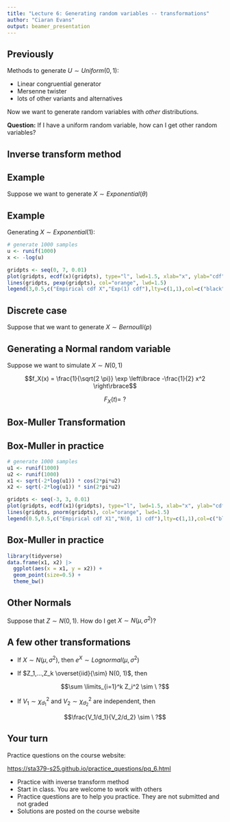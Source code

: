 ```yaml
---
title: "Lecture 6: Generating random variables -- transformations"
author: "Ciaran Evans"
output: beamer_presentation
---
```


## Previously

Methods to generate $U \sim Uniform(0, 1)$:

* Linear congruential generator
* Mersenne twister 
* lots of other variants and alternatives

Now we want to generate random variables with *other* distributions.

**Question:** If I have a uniform random variable, how can I get other random variables?

## Inverse transform method


## Example

Suppose we want to generate $X \sim Exponential(\theta)$

\vspace{5cm}

## Example

Generating $X \sim Exponential(1)$:

```r
# generate 1000 samples
u <- runif(1000)
x <- -log(u)
```

```r
gridpts <- seq(0, 7, 0.01)
plot(gridpts, ecdf(x)(gridpts), type="l", lwd=1.5, xlab="x", ylab="cdf")
lines(gridpts, pexp(gridpts), col="orange", lwd=1.5)
legend(3,0.5,c("Empirical cdf X","Exp(1) cdf"),lty=c(1,1),col=c("black","orange"))
```

## Discrete case

Suppose that we want to generate $X \sim Bernoulli(p)$

\vspace{5cm}

## Generating a Normal random variable

Suppose we want to simulate $X \sim N(0, 1)$

$$f_X(x) = \frac{1}{\sqrt{2 \pi}} \exp \left\lbrace -\frac{1}{2} x^2 \right\rbrace$$

$$F_X(t) = \ ?$$

\vspace{3cm}

## Box-Muller Transformation

## Box-Muller in practice

```r
# generate 1000 samples
u1 <- runif(1000)
u2 <- runif(1000)
x1 <- sqrt(-2*log(u1)) * cos(2*pi*u2)
x2 <- sqrt(-2*log(u1)) * sin(2*pi*u2)
```

```r
gridpts <- seq(-3, 3, 0.01)
plot(gridpts, ecdf(x1)(gridpts), type="l", lwd=1.5, xlab="x", ylab="cdf")
lines(gridpts, pnorm(gridpts), col="orange", lwd=1.5)
legend(0.5,0.5,c("Empirical cdf X1","N(0, 1) cdf"),lty=c(1,1),col=c("black","orange"))
```

## Box-Muller in practice


```r
library(tidyverse)
data.frame(x1, x2) |>
  ggplot(aes(x = x1, y = x2)) +
  geom_point(size=0.5) +
  theme_bw()
```


## Other Normals

Suppose that $Z \sim N(0, 1)$. How do I get $X \sim N(\mu, \sigma^2)$?

\vspace{4cm}

## A few other transformations

* If $X \sim N(\mu, \sigma^2)$, then $e^X \sim Lognormal(\mu, \sigma^2)$

* If $Z_1,...,Z_k \overset{iid}{\sim} N(0, 1)$, then 

$$\sum \limits_{i=1}^k Z_i^2 \sim \ ?$$

* If $V_1 \sim \chi^2_{d_1}$ and $V_2 \sim \chi^2_{d_2}$ are independent, then 

$$\frac{V_1/d_1}{V_2/d_2} \sim \ ?$$

## Your turn

Practice questions on the course website:

[https://sta379-s25.github.io/practice_questions/pq_6.html](https://sta379-s25.github.io/practice_questions/pq_6.html)

* Practice with inverse transform method
* Start in class. You are welcome to work with others
* Practice questions are to help you practice. They are not submitted and not graded
* Solutions are posted on the course website
